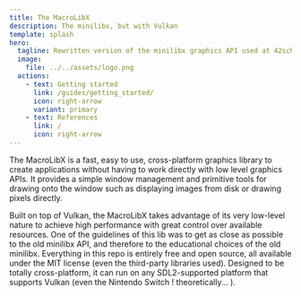 ```yaml
---
title: The MacroLibX
description: The minilibx, but with Vulkan
template: splash
hero:
  tagline: Rewritten version of the minilibx graphics API used at 42school, using SDL2 & Vulkan.
  image:
    file: ../../assets/logo.png
  actions:
    - text: Getting started
      link: /guides/getting_started/
      icon: right-arrow
      variant: primary
    - text: References
      link: /
      icon: right-arrow
---
```



The MacroLibX is a fast, easy to use, cross-platform graphics library to create applications without having to work directly with low level graphics APIs.
It provides a simple window management and primitive tools for drawing onto the window such as displaying images from disk or drawing pixels directly.

<CardGrid stagger>
	<Card title="Lightning fast" icon="rocket">
		Built on top of Vulkan, the MacroLibX takes advantage of its very low-level nature to achieve high performance with great control over available resources.
	</Card>
	<Card title="Close to the old minilibx" icon="approve-check-circle">
		One of the guidelines of this lib was to get as close as possible to the old minilibx API, and therefore to the educational choices of the old minilibx.
	</Card>
	<Card title="It's all FOSS" icon="open-book">
		Everything in this repo is entirely free and open source, all available under the MIT license (even the third-party libraries used).
	</Card>
	<Card title="Cross-platform" icon="laptop">
		Designed to be totally cross-platform, it can run on any SDL2-supported platform that supports Vulkan (even the Nintendo Switch ! theoretically... ).
	</Card>
</CardGrid>
